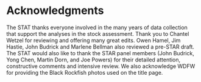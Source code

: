 # Acknowledgments

The STAT thanks everyone involved in the many years of data collection that support the analyses in the stock assessment. Thank you to Chantel Wetzel for reviewing and offering many great edits. Owen Hamel, Jim Hastie, John Budrick and Marlene Bellman also reviewed a pre-STAR draft. The STAT would also like to thank the STAR panel members (John Budrick, Yong Chen, Martin Dorn, and Joe Powers) for their detailed attention, constructive comments and intensive review. We also acknowledge WDFW for providing the Black Rockfish photos used on the title page.
